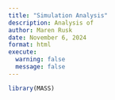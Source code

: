 ```yaml
---
title: "Simulation Analysis"
description: Analysis of 
author: Maren Rusk
date: November 6, 2024
format: html
execute:
  warning: false
  message: false
---
```


```r
library(MASS)

```


